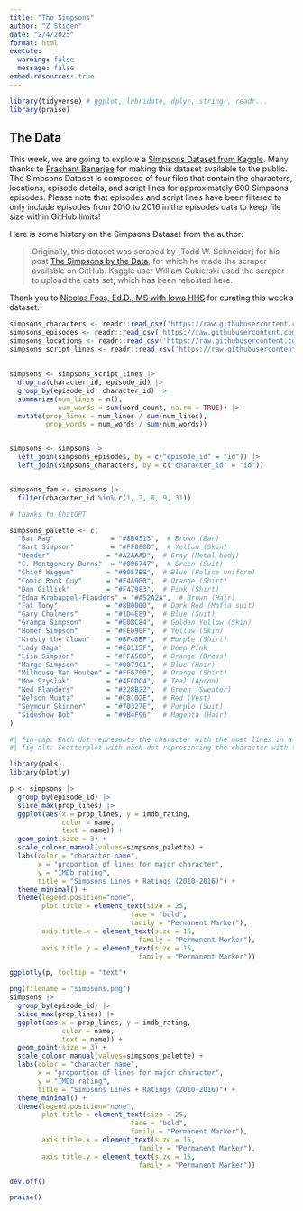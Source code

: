 ```yaml
---
title: "The Simpsons"
author: "Z Skigen"
date: "2/4/2025"
format: html
execute:
  warning: false
  message: false
embed-resources: true
---
```


```r
library(tidyverse) # ggplot, lubridate, dplyr, stringr, readr...
library(praise)
```


## The Data

This week, we are going to explore a [Simpsons Dataset from Kaggle](https://www.kaggle.com/datasets/prashant111/the-simpsons-dataset).  Many thanks to [Prashant Banerjee](https://www.kaggle.com/prashant111) for making this dataset available to the public.  The Simpsons Dataset is composed of four files that contain the characters, locations, episode details, and script lines for approximately 600 Simpsons episodes.  Please note that episodes and script lines have been filtered to only include episodes from 2010 to 2016 in the episodes data to keep file size within GitHub limits!

Here is some history on the Simpsons Dataset from the author:

> Originally, this dataset was scraped by [Todd W. Schneider] for his post [The Simpsons by the Data](https://toddwschneider.com/posts/the-simpsons-by-the-data/), for which he made the scraper available on GitHub. Kaggle user William Cukierski used the scraper to upload the data set, which has been rehosted here.

Thank you to [Nicolas Foss, Ed.D., MS with Iowa HHS](https://github.com/nicolasfoss) for curating this week's dataset.


```r
simpsons_characters <- readr::read_csv('https://raw.githubusercontent.com/rfordatascience/tidytuesday/main/data/2025/2025-02-04/simpsons_characters.csv')
simpsons_episodes <- readr::read_csv('https://raw.githubusercontent.com/rfordatascience/tidytuesday/main/data/2025/2025-02-04/simpsons_episodes.csv')
simpsons_locations <- readr::read_csv('https://raw.githubusercontent.com/rfordatascience/tidytuesday/main/data/2025/2025-02-04/simpsons_locations.csv')
simpsons_script_lines <- readr::read_csv('https://raw.githubusercontent.com/rfordatascience/tidytuesday/main/data/2025/2025-02-04/simpsons_script_lines.csv')

```



##  


```r
simpsons <- simpsons_script_lines |> 
  drop_na(character_id, episode_id) |> 
  group_by(episode_id, character_id) |> 
  summarize(num_lines = n(), 
            num_words = sum(word_count, na.rm = TRUE)) |> 
  mutate(prop_lines = num_lines / sum(num_lines), 
         prop_words = num_words / sum(num_words))


simpsons <- simpsons |> 
  left_join(simpsons_episodes, by = c("episode_id" = "id")) |> 
  left_join(simpsons_characters, by = c("character_id" = "id"))


simpsons_fam <- simpsons |> 
  filter(character_id %in% c(1, 2, 8, 9, 31))

```


```r
# thanks to ChatGPT

simpsons_palette <- c(
  "Bar Rag"              = "#8B4513",  # Brown (Bar)
  "Bart Simpson"         = "#FF000D",  # Yellow (Skin)
  "Bender"              = "#A2AAAD",  # Gray (Metal body)
  "C. Montgomery Burns"  = "#006747",  # Green (Suit)
  "Chief Wiggum"        = "#0057B8",  # Blue (Police uniform)
  "Comic Book Guy"      = "#F4A900",  # Orange (Shirt)
  "Dan Gillick"         = "#F47983",  # Pink (Shirt)
  "Edna Krabappel-Flanders" = "#A52A2A",  # Brown (Hair)
  "Fat Tony"            = "#8B0000",  # Dark Red (Mafia suit)
  "Gary Chalmers"       = "#1D4E89",  # Blue (Suit)
  "Grampa Simpson"      = "#E0BC84",  # Golden Yellow (Skin)
  "Homer Simpson"       = "#FED90F",  # Yellow (Skin)
  "Krusty the Clown"    = "#BF40BF",  # Purple (Shirt)
  "Lady Gaga"           = "#E0115F",  # Deep Pink
  "Lisa Simpson"        = "#FFA500",  # Orange (Dress)
  "Marge Simpson"       = "#0079C1",  # Blue (Hair)
  "Milhouse Van Houten" = "#FF6700",  # Orange (Shirt)
  "Moe Szyslak"         = "#4ECDC4",  # Teal (Apron)
  "Ned Flanders"        = "#228B22",  # Green (Sweater)
  "Nelson Muntz"        = "#C8102E",  # Red (Vest)
  "Seymour Skinner"     = "#70327E",  # Purple (Suit)
  "Sideshow Bob"        = "#9B4F96"   # Magenta (Hair)
)
```



```r
#| fig-cap: Each dot represents the character with the most lines in a given episode of the Simpsons. While Homer Simpson seems to have the most lines in many of the episodes, there is not a clear trend between character dominance and IMDb rating.
#| fig-alt: Scatterplot with each dot representing the character with the most lines in a given episode. The x axis represents the proportion of lines of that character, the y axis represents the IMDb rating for that episode. Points are colored by character. Homer Simpson is often the character with the most lines, but there doesn't seem to be any trends between dominance of the character (represented by the proportion of their lines) and IMDb rating.

library(pals)
library(plotly)

p <- simpsons |> 
  group_by(episode_id) |> 
  slice_max(prop_lines) |> 
  ggplot(aes(x = prop_lines, y = imdb_rating, 
             color = name,
             text = name)) + 
  geom_point(size = 3) +
  scale_colour_manual(values=simpsons_palette) + 
  labs(color = "character name",
       x = "proportion of lines for major character",
       y = "IMDb rating",
       title = "Simpsons Lines + Ratings (2010-2016)") + 
  theme_minimal() + 
  theme(legend.position="none",
        plot.title = element_text(size = 25, 
                              face = "bold",
                              family = "Permanent Marker"),
        axis.title.x = element_text(size = 15,
                                family = "Permanent Marker"),
        axis.title.y = element_text(size = 15,
                                family = "Permanent Marker")) 

ggplotly(p, tooltip = "text") 
```



```r

png(filename = "simpsons.png")
simpsons |> 
  group_by(episode_id) |> 
  slice_max(prop_lines) |> 
  ggplot(aes(x = prop_lines, y = imdb_rating, 
             color = name,
             text = name)) + 
  geom_point(size = 3) +
  scale_colour_manual(values=simpsons_palette) + 
  labs(color = "character name",
       x = "proportion of lines for major character",
       y = "IMDb rating",
       title = "Simpsons Lines + Ratings (2010-2016)") + 
  theme_minimal() + 
  theme(legend.position="none",
        plot.title = element_text(size = 25, 
                              face = "bold",
                              family = "Permanent Marker"),
        axis.title.x = element_text(size = 15,
                                family = "Permanent Marker"),
        axis.title.y = element_text(size = 15,
                                family = "Permanent Marker")) 

dev.off()

```





```r
praise()
```












